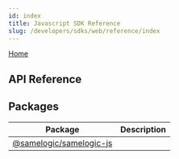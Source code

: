 ---
id: index
title: Javascript SDK Reference
slug: /developers/sdks/web/reference/index
---

[Home](./index.md)

## API Reference

## Packages

| Package                                      | Description |
| -------------------------------------------- | ----------- |
| [@samelogic/samelogic-js](./samelogic-js.md) |             |
